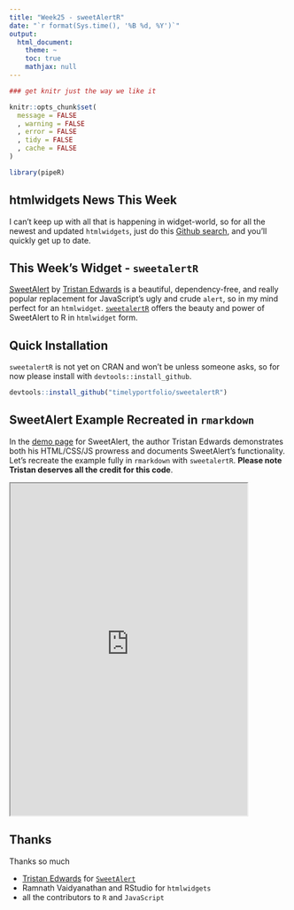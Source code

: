 ```yaml
---
title: "Week25 - sweetAlertR"
date: "`r format(Sys.time(), '%B %d, %Y')`"
output:
  html_document:
    theme: ~
    toc: true
    mathjax: null
---
```


```r
### get knitr just the way we like it

knitr::opts_chunk$set(
  message = FALSE
  , warning = FALSE
  , error = FALSE
  , tidy = FALSE
  , cache = FALSE
)

library(pipeR)

```

## htmlwidgets News This Week

I can't keep up with all that is happening in widget-world, so for all the newest and updated `htmlwidgets`, just do this [Github search](https://github.com/search?o=desc&q=htmlwidgets&s=indexed&type=Code), and you'll quickly get up to date.

## This Week's Widget - `sweetalertR`

[SweetAlert](t4t5.github.io/sweetalert) by [Tristan Edwards](http://tristanedwards.me/) is a beautiful, dependency-free, and really popular replacement for JavaScript's ugly and crude  `alert`, so in my mind perfect for an `htmlwidget`.  [`sweetalertR`](https://github.com/timelyportfolio/sweetalertR) offers the beauty and power of SweetAlert to R in `htmlwidget` form.


## Quick Installation

`sweetalertR` is not yet on CRAN and won't be unless someone asks, so for now please install with `devtools::install_github`. 

```r
devtools::install_github("timelyportfolio/sweetalertR")
```

## SweetAlert Example Recreated in `rmarkdown`

In the [demo page](http://t4t5.github.io/sweetalert) for SweetAlert, the author Tristan Edwards demonstrates both his HTML/CSS/JS prowress and documents SweetAlert's functionality.  Let's recreate the example fully in `rmarkdown` with `sweetalertR`.  **Please note Tristan deserves all the credit for this code**.

<iframe src = "http://timelyportfolio.github.io/buildingwidgets/week25/sweetalert_examples.html" style = "height:600px;width:85%;"></iframe>



## Thanks

Thanks so much

- [Tristan Edwards](http://tristanedwards.me/) for [`SweetAlert`](https://github.com/t4t5/sweetalert)
- Ramnath Vaidyanathan and RStudio for `htmlwidgets`
- all the contributors to `R` and `JavaScript`

